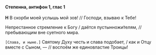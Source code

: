 #### Степенна, антифон 1, глас 1

**Н** В скорби моей услышь мой зов! // Господи, взываю к Тебе!

Непрестанное стремление к Богу / даётся пустынножи́телям, // пребывающим вне суетного мира.

<R>`[Слава, и ныне.]`</R> Святому Духу честь и слава подобает, / как и Отцу вместе с Сыном, — // воспоём же единовластие Троицы!
